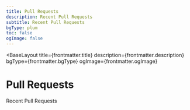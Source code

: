 ```yaml
---
title: Pull Requests
description: Recent Pull Requests
subtitle: Recent Pull Requests
bgType: plum
toc: false
ogImage: false
---
```



<BaseLayout
  title={frontmatter.title}
  description={frontmatter.description}
  bgType={frontmatter.bgType}
  ogImage={frontmatter.ogImage}
>
  <StandardLayout class="max-w-65ch" isCentered={true}>
    <Fragment slot="head">
      <h1>Pull Requests</h1>
      <p class="mt--4! op-50 italic">Recent Pull Requests</p>
    </Fragment>
    <GithubView collectionType="prs" />
  </StandardLayout>
</BaseLayout>
